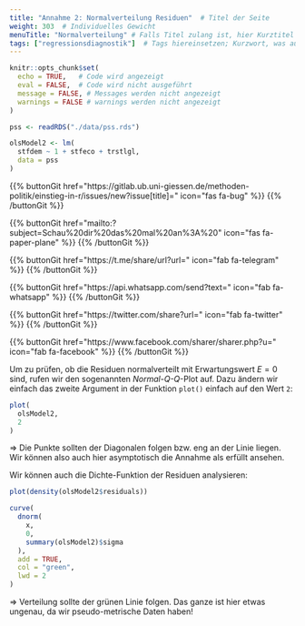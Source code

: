 ```yaml
---
title: "Annahme 2: Normalverteilung Residuen"  # Titel der Seite
weight: 303  # Individuelles Gewicht 
menuTitle: "Normalverteilung" # Falls Titel zulang ist, hier Kurztitel
tags: ["regressionsdiagnostik"]  # Tags hiereinsetzen; Kurzwort, was auf der Seite passsiert
---
```

```r
knitr::opts_chunk$set(
  echo = TRUE,   # Code wird angezeigt
  eval = FALSE,  # Code wird nicht ausgeführt
  message = FALSE, # Messages werden nicht angezeigt
  warnings = FALSE # warnings werden nicht angezeigt
)

pss <- readRDS("./data/pss.rds")

olsModel2 <- lm(
  stfdem ~ 1 + stfeco + trstlgl,   
  data = pss
)      
```

{{% buttonGit href=\"https\:\/\/gitlab.ub.uni-giessen.de\/methoden-politik\/einstieg-in-r\/issues\/new?issue[title]=\" icon=\"fas fa-bug\" %}} {{% /buttonGit %}} 

{{% buttonGit href=\"mailto\:?subject=Schau\%20dir\%20das\%20mal\%20an\%3A\%20\" icon=\"fas fa-paper-plane\" %}} {{% /buttonGit %}}

{{% buttonGit href=\"https\:\/\/t.me\/share\/url?url=\" icon=\"fab fa-telegram\" %}} {{% /buttonGit %}}

{{% buttonGit href=\"https\:\/\/api.whatsapp.com\/send?text=\" icon=\"fab fa-whatsapp\" %}} {{% /buttonGit %}}

{{% buttonGit href=\"https\:\/\/twitter.com\/share?url=\" icon=\"fab fa-twitter\" %}} {{% /buttonGit %}}

{{% buttonGit href=\"https\:\/\/www.facebook.com\/sharer\/sharer.php?u=\" icon=\"fab fa-facebook\" %}} {{% /buttonGit %}}

Um zu prüfen, ob die Residuen normalverteilt mit Erwartungswert $E=0$ sind, rufen wir den sogenannten *Normal-Q-Q*-Plot auf. Dazu ändern wir einfach das zweite Argument in der Funktion `plot()` einfach auf den Wert `2`:

```r
plot(
  olsModel2,
  2
)

```

$\Rightarrow$ Die Punkte sollten der Diagonalen folgen bzw. eng an der Linie liegen. Wir können also auch hier asymptotisch die Annahme als erfüllt ansehen. 

Wir können auch die Dichte-Funktion der Residuen analysieren: 
```r
plot(density(olsModel2$residuals))

curve(
  dnorm(
    x, 
    0, 
    summary(olsModel2)$sigma
  ), 
  add = TRUE,
  col = "green", 
  lwd = 2
)
```

$\Rightarrow$ Verteilung sollte der grünen Linie folgen. Das ganze ist hier etwas ungenau, da wir pseudo-metrische Daten haben!
